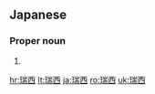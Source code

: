 ==Japanese==
{{ja-kanjitab|すい|す|yomi=irr}}
{{ateji|c=y}}

===Proper noun===
{{ja-pos|proper|スイス}}

# {{rare spelling of|lang=ja|スイス}}

[[hr:瑞西]]
[[lt:瑞西]]
[[ja:瑞西]]
[[ro:瑞西]]
[[uk:瑞西]]